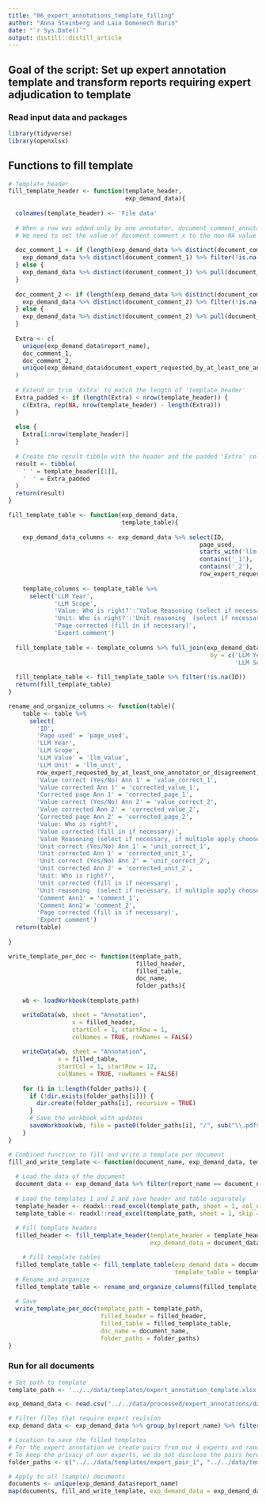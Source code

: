 ```yaml
---
title: "06_expert_annotations_template_filling"
author: "Anna Steinberg and Laia Domenech Burin"
date: "`r Sys.Date()`"
output: distill::distill_article
---
```


## Goal of the script: Set up expert annotation template and transform reports requiring expert adjudication to template

### Read input data and packages

```r
library(tidyverse)
library(openxlsx)
```

## Functions to fill template
```r
# Template header 
fill_template_header <- function(template_header, 
                                 exp_demand_data){
  
  colnames(template_header) <- 'File data'
  
  # When a row was added only by one annotator, document_comment_annotator_x contains cells with NA
  # We need to set the value of document_comment_x to the non-NA value if available
  
  doc_comment_1 <- if (length(exp_demand_data %>% distinct(document_comment_1) %>% pull(document_comment_1)) > 1) {
    exp_demand_data %>% distinct(document_comment_1) %>% filter(!is.na(document_comment_1)) %>% pull(document_comment_1)
  } else {
    exp_demand_data %>% distinct(document_comment_1) %>% pull(document_comment_1)
  }
  
  doc_comment_2 <- if (length(exp_demand_data %>% distinct(document_comment_2) %>% pull(document_comment_2)) > 1) {
    exp_demand_data %>% distinct(document_comment_2) %>% filter(!is.na(document_comment_2)) %>% pull(document_comment_2)
  } else {
    exp_demand_data %>% distinct(document_comment_2) %>% pull(document_comment_2)
  }
  
  Extra <- c(
    unique(exp_demand_data$report_name),
    doc_comment_1,
    doc_comment_2,
    unique(exp_demand_data$document_expert_requested_by_at_least_one_annotator)
  )
  
  # Extend or trim 'Extra' to match the length of 'template_header'
  Extra_padded <- if (length(Extra) < nrow(template_header)) {
    c(Extra, rep(NA, nrow(template_header) - length(Extra)))
  } 
  
  else {
    Extra[1:nrow(template_header)]
  }
  
  # Create the result tibble with the header and the padded 'Extra' column
  result <- tibble(
    ' ' = template_header[[1]],
    '  ' = Extra_padded
  )
  return(result)
}
```

```r
fill_template_table <- function(exp_demand_data, 
                                template_table){
  
    exp_demand_data_columns <- exp_demand_data %>% select(ID, 
                                                      page_used,
                                                      starts_with('llm'), 
                                                      contains('_1'),
                                                      contains('_2'),
                                                      row_expert_requested_by_at_least_one_annotator_or_disagreement)
    
    template_columns <- template_table %>%
      select('LLM Year',
             'LLM Scope',
             'Value: Who is right?':'Value Reasoning (select if necessary, if multiple apply choose first)',
             'Unit: Who is right?':'Unit reasoning  (select if necessary, if multiple apply choose first)',
             'Page corrected (fill in if necessary)',
             'Expert comment')
  
  fill_template_table <- template_columns %>% full_join(exp_demand_data_columns, 
                                                         by = c('LLM Year' = 'llm_year',
                                                                'LLM Scope' = 'llm_scope'))
  
  fill_template_table <- fill_template_table %>% filter(!is.na(ID))
  return(fill_template_table)
}
```

```r
rename_and_organize_columns <- function(table){
    table <- table %>%
      select(
        'ID',
        'Page used' = 'page_used',
        'LLM Year',
        'LLM Scope',
        'LLM Value' = 'llm_value',
        'LLM Unit' = 'llm_unit',
        row_expert_requested_by_at_least_one_annotator_or_disagreement,
        'Value correct (Yes/No) Ann 1' = 'value_correct_1',
        'Value corrected Ann 1' = 'corrected_value_1',
        'Corrected page Ann 1' = 'corrected_page_1',
        'Value correct (Yes/No) Ann 2' = 'value_correct_2',
        'Value corrected Ann 2' = 'corrected_value_2',
        'Corrected page Ann 2' = 'corrected_page_2',
        'Value: Who is right?',
        'Value corrected (fill in if necessary)',
        'Value Reasoning (select if necessary, if multiple apply choose first)',
        'Unit correct (Yes/No) Ann 1' = 'unit_correct_1',
        'Unit corrected Ann 1' = 'corrected_unit_1',
        'Unit correct (Yes/No) Ann 2' = 'unit_correct_2', 
        'Unit corrected Ann 2' = 'corrected_unit_2',
        'Unit: Who is right?',
        'Unit corrected (fill in if necessary)',
        'Unit reasoning  (select if necessary, if multiple apply choose first)',
        'Comment Ann1' = 'comment_1',
        'Comment Ann2'= 'comment_2',
        'Page corrected (fill in if necessary)',
        'Expert comment')
  return(table)
  
}
```

```r
write_template_per_doc <- function(template_path, 
                                    filled_header,
                                    filled_table,
                                    doc_name, 
                                    folder_paths){
  
    wb <- loadWorkbook(template_path)

    writeData(wb, sheet = "Annotation", 
                  x = filled_header, 
                  startCol = 1, startRow = 1, 
                  colNames = TRUE, rowNames = FALSE)
        
    writeData(wb, sheet = "Annotation",
              x = filled_table,
              startCol = 1, startRow = 12,
              colNames = TRUE, rowNames = FALSE)
    
    for (i in 1:length(folder_paths)) {
      if (!dir.exists(folder_paths[i])) {
        dir.create(folder_paths[i], recursive = TRUE)
      }
      # Save the workbook with updates
      saveWorkbook(wb, file = paste0(folder_paths[i], "/", sub("\\.pdf$", "", doc_name),".xlsx"), overwrite = TRUE)
    }
}
```

```r
# Combined function to fill and write a template per document
fill_and_write_template <- function(document_name, exp_demand_data, template_path, folder_paths) {
  
  # Load the data of the document
  document_data <- exp_demand_data %>% filter(report_name == document_name)
  
  # Load the templates 1 and 2 and save header and table separately
  template_header <- readxl::read_excel(template_path, sheet = 1, col_names = FALSE, n_max = 4)
  template_table <- readxl::read_excel(template_path, sheet = 1, skip = 11)
  
  # Fill template headers
  filled_header <- fill_template_header(template_header = template_header,
                                        exp_demand_data = document_data)

    # Fill template tables
  filled_template_table <- fill_template_table(exp_demand_data = document_data,
                                               template_table = template_table)
  # Rename and organize
  filled_template_table <- rename_and_organize_columns(filled_template_table)
  
  # Save
  write_template_per_doc(template_path = template_path,
                          filled_header = filled_header,
                          filled_table = filled_template_table,
                          doc_name = document_name,
                          folder_paths = folder_paths)
}
```

### Run for all documents
```r
# Set path to template
template_path <- '../../data/templates/expert_annotation_template.xlsx' 

exp_demand_data <- read.csv("../../data/processed/expert_annotations/data_for_expert_annotation_templates.csv")

# Filter files that require expert revision 
exp_demand_data <- exp_demand_data %>% group_by(report_name) %>% filter(document_expert_requested_by_at_least_one_annotator == "Yes" | any(row_expert_requested_by_at_least_one_annotator_or_disagreement == "Yes")) %>% ungroup()

# Location to save the filled templates
# For the expert annotation we create pairs from our 4 experts and randomly assign reports to them ensuring double coding of each report
# To keep the privacy of our experts, we do not disclose the pairs here, but rather provide fictitious folder paths to illustrate the process
folder_paths <- c("../../data/templates/expert_pair_1", "../../data/templates/expert_pair_2")

# Apply to all (sample) documents
documents <- unique(exp_demand_data$report_name)
map(documents, fill_and_write_template, exp_demand_data = exp_demand_data, template_path = template_path, folder_paths = folder_paths)
```

